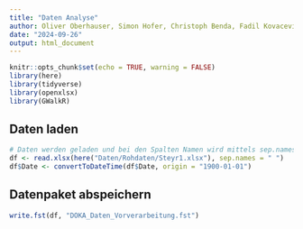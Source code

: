 ```yaml
---
title: "Daten Analyse"
author: Oliver Oberhauser, Simon Hofer, Christoph Benda, Fadil Kovacevic, Tomislav Juric
date: "2024-09-26"
output: html_document
---
```


```r
knitr::opts_chunk$set(echo = TRUE, warning = FALSE)
library(here)
library(tidyverse)
library(openxlsx)
library(GWalkR)
```

## Daten laden
```r
# Daten werden geladen und bei den Spalten Namen wird mittels sep.names = " " der Abstandhalter zwischen den Wörten von Punkt auf Abstand geändert. Ebenso wurde ein Befehl fürs Datum verwendet da beim einlesen einer Excel-Datei dies nicht ordnungsgemäß funktioniert. 
df <- read.xlsx(here("Daten/Rohdaten/Steyr1.xlsx"), sep.names = " ")
df$Date <- convertToDateTime(df$Date, origin = "1900-01-01")
```

## Datenpaket abspeichern
```r
write.fst(df, "DOKA_Daten_Vorverarbeitung.fst")
```

